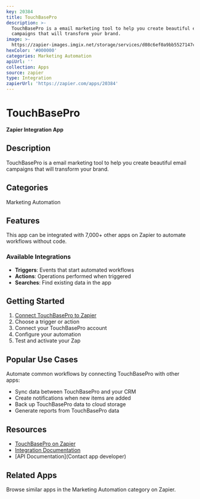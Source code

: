 ```yaml
---
key: 20384
title: TouchBasePro
description: >-
  TouchBasePro is a email marketing tool to help you create beautiful email
  campaigns that will transform your brand.
image: >-
  https://zapier-images.imgix.net/storage/services/d08c6ef0a9bb5527147cc8af82a976e3.png?auto=format%2Ccompress&ixlib=python-3.0.0&q=50
hexColor: '#000000'
categories: Marketing Automation
apiUrl: ''
collection: Apps
source: zapier
type: Integration
zapierUrl: 'https://zapier.com/apps/20384'
---
```

# TouchBasePro

**Zapier Integration App**

## Description

TouchBasePro is a email marketing tool to help you create beautiful email campaigns that will transform your brand.

## Categories

Marketing Automation

## Features

This app can be integrated with 7,000+ other apps on Zapier to automate workflows without code.

### Available Integrations

- **Triggers**: Events that start automated workflows
- **Actions**: Operations performed when triggered
- **Searches**: Find existing data in the app

## Getting Started

1. [Connect TouchBasePro to Zapier](https://zapier.com/apps/20384)
2. Choose a trigger or action
3. Connect your TouchBasePro account
4. Configure your automation
5. Test and activate your Zap

## Popular Use Cases

Automate common workflows by connecting TouchBasePro with other apps:

- Sync data between TouchBasePro and your CRM
- Create notifications when new items are added
- Back up TouchBasePro data to cloud storage
- Generate reports from TouchBasePro data

## Resources

- [TouchBasePro on Zapier](https://zapier.com/apps/20384)
- [Integration Documentation](https://zapier.com/apps/20384/integrations)
- [API Documentation](Contact app developer)

## Related Apps

Browse similar apps in the Marketing Automation category on Zapier.
